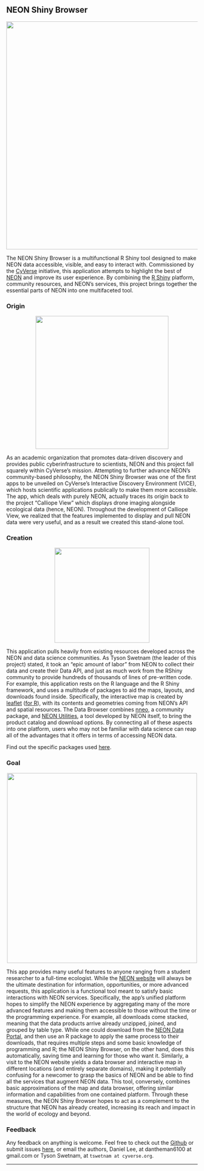## NEON Shiny Browser

<center><img src='https://github.com/cyverse-gis/NEON-Shiny-Browser/blob/master/Img/Earth.jpg?raw=true' width='600' class='center'></center>

The NEON Shiny Browser is a multifunctional R Shiny tool designed to make NEON data accessible, visible, and easy to interact with. Commissioned by the <a href='https://www.cyverse.org/' target='_blank'>CyVerse</a> initiative, this application attempts to highlight the best of <a href='https://www.neonscience.org/' target='_blank'>NEON</a> and improve its user experience. By combining the <a href='https://shiny.rstudio.com/' target='_blank'>R Shiny</a> platform, community resources, and NEON's services, this project brings together the essential parts of NEON into one multifaceted tool.

### Origin

<center><img src='https://silvrback.s3.amazonaws.com/uploads/c3b34e9c-5131-4ca0-88fc-f5503a422c68/cyverse_cmyk-01.37809aadf1f2.png' width='350'></center>

As an academic organization that promotes data-driven discovery and provides public cyberinfrastructure to scientists, NEON and this project fall squarely within CyVerse's mission. Attempting to further advance NEON's community-based philosophy, the NEON Shiny Browser was one of the first apps to be unveiled on CyVerse's Interactive Discovery Environment (VICE), which hosts scientific applications publically to make them more accessible. The app, which deals with purely NEON, actually traces its origin back to the project "Calliope View" which displays drone imaging alongside ecological data (hence, NEON). Throughout the development of Calliope View, we realized that the features implemented to display and pull NEON data were very useful, and as a result we created this stand-alone tool.

### Creation

<center><img src='https://rstudio.com/wp-content/uploads/2015/10/r-packages.png' width='250'></center>

This application pulls heavily from existing resources developed across the NEON and data science communities. As Tyson Swetnam (the leader of this project) stated, it took an "epic amount of labor" from NEON to collect their data and create their Data API, and just as much work from the RShiny community to provide hundreds of thousands of lines of pre-written code. For example, this application rests on the R language and the R Shiny framework, and uses a multitude of packages to aid the maps, layouts, and downloads found inside. Specifically, the interactive map is created by <a href='https://leafletjs.com/' target='_blank'>leaflet</a> (<a href='https://rstudio.github.io/leaflet/' target='_blank'>for R</a>), with its contents and geometries coming from NEON's API and spatial resources. The Data Browser combines <a href='https://github.com/ropensci/nneo' target='_blank'>nneo</a>, a community package, and <a href='https://github.com/NEONScience/NEON-utilities' target='_blank'>NEON Utilities</a>, a tool developed by NEON itself, to bring the product catalog and download options. By connecting all of these aspects into one platform, users who may not be familiar with data science can reap all of the advantages that it offers in terms of accessing NEON data.

Find out the specific packages used <a href='https://github.com/cyverse-gis/NEON-Shiny-Browser#package-requirements' target='_blank'>here</a>.

### Goal

<center><img src='http://www.sciencemag.org/sites/default/files/styles/article_main_large/public/images/sn-050925N_NEON_led_0.jpg?itok=mMekYRZs' width='500'></center>

This app provides many useful features to anyone ranging from a student researcher to a full-time ecologist. While the <a href='https://www.neonscience.org/' target='_blank'>NEON website</a> will always be the ultimate destination for information, opportunities, or more advanced requests, this application is a functional tool meant to satisfy basic interactions with NEON services. Specifically, the app's unified platform hopes to simplify the NEON experience by aggregating many of the more advanced features and making them accessible to those without the time or the programming experience. For example, all downloads come stacked, meaning that the data products arrive already unzipped, joined, and grouped by table type. While one could download from the <a href='http://data.neonscience.org/home' target='_blank'>NEON Data Portal</a>, and then use an R package to apply the same process to their downloads, that requires multiple steps and some basic knowledge of programming and R; the NEON Shiny Browser, on the other hand, does this automatically, saving time and learning for those who want it. Similarly, a visit to the NEON website yields a data browser and interactive map in different locations (and entirely separate domains), making it potentially confusing for a newcomer to grasp the basics of NEON and be able to find all the services that augment NEON data. This tool, conversely, combines basic approximations of the map and data browser, offering similar information and capabilities from one contained platform. Through these measures, the NEON Shiny Browser hopes to act as a complement to the structure that NEON has already created, increasing its reach and impact in the world of ecology and beyond.

### Feedback

Any feedback on anything is welcome. Feel free to check out the <a href='https://github.com/cyverse-gis/NEON-Shiny-Browser' target='_blank'>Github</a> or submit issues <a href='https://github.com/cyverse-gis/NEON-Shiny-Browser/issues' target='_blank'>here</a>, or email the authors, Daniel Lee, at dantheman6100 at gmail.com or Tyson Swetnam, at `tswetnam at cyverse.org`.
<hr>
